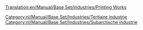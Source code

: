 [[Translation:en/Manual/Base Set/Industries/Printing Works]]

{{nl/Manual/Base Set/Industries/Industrieën|image=en/Manual/Base Set/Industries/Printworks.png
|name=Drukkerij
|climates=[[nl/Manual/Klimaat#subarctisch|Subarctisch]].
|accepts=[[nl/Manual/Base Set/Cargos/Papier|Papier]]
|produces=[[nl/Manual/Base Set/Cargos/Goederen|Goederen]]
|notes=Niet aanwezig in andere [[nl/Manual/Klimaat|klimaten]].
}}

{{nl/Manual/Base Set/Industries/Navbox Industrieën}}
[[Category:nl/Manual/Base Set/Industries/Tertiaire industrie]]
[[Category:nl/Manual/Base Set/Industries/Subarctische industrie]]